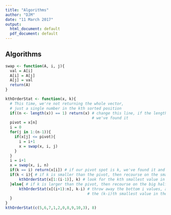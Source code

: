 ```yaml
---
title: "Algorithms"
author: "DJM"
date: "11 March 2017"
output:
  html_document: default
  pdf_document: default
---
```



## Algorithms

```r
swap <- function(A, i, j){
  val = A[i]
  A[i] = A[j]
  A[j] = val
  return(A)
}

kthOrderStat <- function(x, k){
  # This time, we're not returning the whole vector, 
  # just a single number in the kth sorted position
  if((n <- length(x)) == 1) return(x) # change this line, if the length is 1, 
                                      # we've found it
  pivot = x[n]
  i = 0
  for(j in 1:(n-1)){
    if(x[j] <= pivot){
      i = i+1
      x = swap(x, i, j)
    }
  }
  i = i+1
  x = swap(x, i, n)
  if(k == i) return(x[i]) # if our pivot spot is k, we've found it and we're done
  if(k < i){ # if k is smaller than the pivot, then recourse on the small half
      kthOrderStat(x[1:(i-1)], k) # look for the kth smallest value in the small half
  }else{ # if k is larger than the pivot, then recourse on the big half
      kthOrderStat(x[(i+1):n], k-i) # throw away the bottom i values, and look for 
                                    # the (k-i)th smallest value in the large half
  }
}
kthOrderStat(c(5,6,7,1,2,0,8,9,10,3), 8)
```
